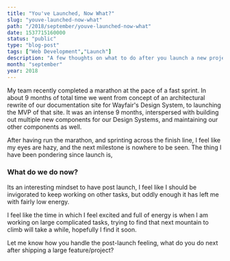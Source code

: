 ```yaml
---
title: "You've Launched, Now What?"
slug: "youve-launched-now-what"
path: "/2018/september/youve-launched-now-what"
date: 1537715160000
status: "public"
type: "blog-post"
tags: ["Web Development","Launch"]
description: "A few thoughts on what to do after you launch a new project"
month: "september"
year: 2018
---
```



My team recently completed a marathon at the pace of a fast sprint. In about 9
months of total time we went from concept of an architectural rewrite of our
documentation site for Wayfair's Design System, to launching the MVP of that
site. It was an intense 9 months, interspersed with building out multiple new
components for our Design Systems, and maintaining our other components as well.

After having run the marathon, and sprinting across the finish line, I feel like
my eyes are hazy, and the next milestone is nowhere to be seen. The thing I have
been pondering since launch is,

### What do we do now?

Its an interesting mindset to have post launch, I feel like I should be
invigorated to keep working on other tasks, but oddly enough it has left me with
fairly low energy.

I feel like the time in which I feel excited and full of energy is when I am
working on large complicated tasks, trying to find that next mountain to climb
will take a while, hopefully I find it soon.

Let me know how you handle the post-launch feeling, what do you do next after
shipping a large feature/project?


